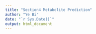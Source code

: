 ```yaml
---
title: "Section4 Metabolite Prediction"
author: "Ye Bi"
date: "`r Sys.Date()`"
output: html_document
---
```


